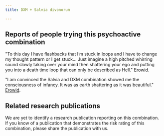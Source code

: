 ---
title: DXM + Salvia divonorum

---

## Reports of people trying this psychoactive combination

"To this day I have flashbacks that I’m stuck in loops and I have to change my thought pattern or I get stuck... Just imagine a high pitched whirring sound slowly taking over your mind then shattering your ego and putting you into a death time loop that can only be described as Hell." [Erowid](https://erowid.org/experiences/exp.php?ID=74874).

"I am convinced the Salvia and DXM combination showed me the consciousness of infancy. It was as earth shattering as it was beautiful." [Erowid](https://erowid.org/experiences/exp.php?ID=10137).

## Related research publications

We are yet to identify a research publication reporting on this combination. If you know of a publication that demonstrates the risk rating of this combination, please share the publication with us.



